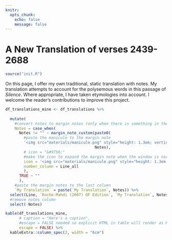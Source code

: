 ```yaml
---
knitr:
  opts_chunk:
    echo: false
    message: false
---
```


# A New Translation of verses 2439-2688

```r
source("init.R")
```

On this page, I offer my own traditional, static translation with notes. My translation attempts to account for the polysemous words in this passage of _Silence_. Where appropriate, I have taken etymologies into account. I welcome the reader's contributions to improve this project.

```r
df_translations_mine <- df_translations %>% 
    
  mutate(
    #convert notes to margin notes (only when there is something in the Notes column, otherwise leave blank)
    Notes = case_when(
      Notes != "" ~ margin_note_custom(paste0(
        #paste the manicule to the margin note
        '<img src="materials/manicule.png" style="height: 1.3em; vertical-align: bottom; display: inline-block; margin-left: -10%" /> ',
                                       Notes),
        # icon = "&#9756;"
        #make the icon to expand the margin note when the window is narrow also a manicule
        icon = '<img src="materials/manicule.png" style="height: 1.3em; vertical-align: bottom; display: inline-block; " />',
        number_column = Line_all
        ),
      TRUE ~ ""
      ),
    #paste the margin notes to the last column
    `My Translation` = paste(`My Translation`, Notes)) %>% 
  select(Line, `Roche-Mahdi (2007) OF Edition`, `My Translation`, Notes) %>%
  #remove notes column
  select(-Notes)

kable(df_translations_mine, 
      # caption = "Here's a caption", 
      #escape = FALSE needed so explicit HTML in table will render as HTML
      escape = FALSE) %>% 
  kableExtra::column_spec(2, width = "6cm")


```

